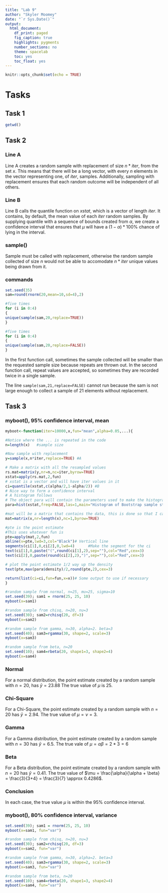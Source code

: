 ```yaml
---
title: "Lab 9"
author: "Skyler Moomey"
date: "`r Sys.Date()`"
output: 
  html_document:
    df_print: paged
    fig_caption: true
    highlights: pygments
    number_sections: no
    theme: spacelab
    toc: yes
    toc_float: yes
---
```


```r
knitr::opts_chunk$set(echo = TRUE)
```

# Tasks

## Task 1

```r
getwd()
```

## Task 2

### Line A

Line A creates a random sample with replacement of size $n*iter$, from the set $x$. This means that there will be a long vector, with every $n$ elements in the vector representing one, of $iter$, samples. Additionally, sampling with replacement ensures that each random outcome will be independent of all others.

### Line B

Line B calls the quantile function on $xstat$, which is a vector of length $iter$. It contains, by default, the mean value of each $iter$ random samples. By supplying quantile with a sequence of bounds created from $\alpha$, we create a confidence interval that ensures that $\mu$ will have a $(1 - \alpha)*100 \%$ chance of lying in the interval.

### sample()

Sample must be called with replacement, otherwise the random sample collected of size $n$ would not be able to accomodate $n*iter$ unique values being drawn from it.

### commands

```r
set.seed(35) 
sam=round(rnorm(20,mean=10,sd=4),2)

#five times
for (i in 0:4)
{
unique(sample(sam,20,replace=TRUE))
}

#five times
for (i in 0:4)
{
unique(sample(sam,20,replace=FALSE))
}
```

In the first function call, sometimes the sample collected will be smaller than the requested sample size because repeats are thrown out. In the second function call, repeat values are accepted, so sometimes they are recorded twice in a single sample.

The line `sample(sam,21,replace=FALSE)` cannot run because the sam is not large enough to collect a sample of 21 elements without replacement.

## Task 3

### myboot(), 95% confidence interval, mean

```r
myboot<-function(iter=10000,x,fun="mean",alpha=0.05,...){  

#Notice where the ... is repeated in the code
n=length(x)   #sample size

#Now sample with replacement
y=sample(x,n*iter,replace=TRUE) #A

# Make a matrix with all the resampled values
rs.mat=matrix(y,nr=n,nc=iter,byrow=TRUE)
xstat=apply(rs.mat,2,fun) 
# xstat is a vector and will have iter values in it 
ci=quantile(xstat,c(alpha/2,1-alpha/2)) #B
# Nice way to form a confidence interval
# A histogram follows
# The object para will contain the parameters used to make the histogram
para=hist(xstat,freq=FALSE,las=1,main="Histogram of Bootstrap sample statistics",...)

#mat will be a matrix that contains the data, this is done so that I can use apply()
mat=matrix(x,nr=length(x),nc=1,byrow=TRUE)

#pte is the point estimate
#This uses whatever fun is
pte=apply(mat,2,fun)
abline(v=pte,lwd=3,col="Black")# Vertical line
segments(ci[1],0,ci[2],0,lwd=4)      #Make the segment for the ci
text(ci[1],0,paste("(",round(ci[1],2),sep=""),col="Red",cex=3)
text(ci[2],0,paste(round(ci[2],2),")",sep=""),col="Red",cex=3)

# plot the point estimate 1/2 way up the density
text(pte,max(para$density)/2,round(pte,2),cex=3)

return(list(ci=ci,fun=fun,x=x))# Some output to use if necessary
}
```

```r
#random sample from normal, n=25, mu=25, sigma=10
set.seed(39); sam1 = rnorm(25, 25, 10)
myboot(x=sam1)

#random sample from chisq, n=20, nu=3
set.seed(30); sam2=rchisq(20, df=3)
myboot(x=sam2)

#random sample from gamma, n=30, alpha=2. beta=3
set.seed(40); sam3=rgamma(30, shape=2, scale=3)
myboot(x=sam3)

#random sample from beta, n=20
set.seed(10); sam4=rbeta(20, shape1=3, shape2=4)
myboot(x=sam4)
```
### Normal

For a normal distribution, the point estimate created by a random sample with $n=20$, has $\bar y=23.88$
The true value of $\mu$ is 25.

### Chi-Square

For a Chi-Square, the point estimate created by a random sample with $n = 20$ has $\bar y = 2.94$.
The true value of $\mu = \nu = 3$.

### Gamma

For a Gamma distribution, the point estimate created by a random sample with $n=30$ has $\bar y = 6.5$.
The true vale of $\mu = \alpha \beta = 2*3 = 6$

### Beta

For a Beta distribution, the point estimate created by a random sample with $n=20$ has $\bar y=0.41$.
The true value of $\mu = \frac{\alpha}{\alpha + \beta} = \frac{3}{3+4} = \frac{3}{7} \approx 0.4286$.

### Conclusion

In each case, the true value $\mu$ is within the 95% confidence interval.

### myboot(), 80% confidence interval, variance

```r
set.seed(39); sam1 = rnorm(25, 25, 10)
myboot(x=sam1, fun="var")

#random sample from chisq, n=20, nu=3
set.seed(30); sam2=rchisq(20, df=3)
myboot(x=sam2, fun="var")

#random sample from gamma, n=30, alpha=2. beta=3
set.seed(40); sam3=rgamma(30, shape=2, scale=3)
myboot(x=sam3, fun="var")

#random sample from beta, n=20
set.seed(10); sam4=rbeta(20, shape1=3, shape2=4)
myboot(x=sam4, fun="var")
```

